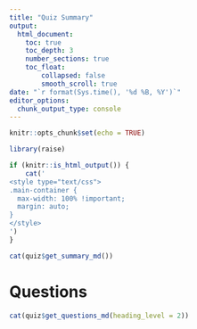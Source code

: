 ```yaml
---
title: "Quiz Summary"
output: 
  html_document:
    toc: true
    toc_depth: 3
    number_sections: true
    toc_float:
        collapsed: false
        smooth_scroll: true
date: "`r format(Sys.time(), '%d %B, %Y')`"
editor_options: 
  chunk_output_type: console
---
```


```r
knitr::opts_chunk$set(echo = TRUE)
```

```r
library(raise)
```


```r
if (knitr::is_html_output()) {
    cat('
<style type="text/css">
.main-container {
  max-width: 100% !important;
  margin: auto;
}
</style>
')
}
```


```r
cat(quiz$get_summary_md())
```

# Questions

```r
cat(quiz$get_questions_md(heading_level = 2))
```
